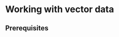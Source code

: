 # Working with vector data {#vector}

## Prerequisites {-}

<!--

- summary
- proj4string

## Attribute joins

- merge, cbind, rbind
- left_join, full_join, inner_join, etc

## Spatial relations I

- st_union
- st_difference
- st_intersection
- st_sym_difference

## Spatial relations II

- st_intersects, st_disjoint, st_touches, st_crosses, st_within, st_contains, st_overlaps, st_equals, st_covers, st_covered_by, st_equals_exact, st_is_within_distance

## Spatial joins

## Spatial transformation

- st_cast

## Spatial aggregation/disaggregation

- group_by and summarise
- st_simplify
- st_centroid
- st_convex_hull
- st_simplify
- st_triangulate
- st_polygonize
- st_centroid
- st_segmentize
- st_buffer
- st_boundary
- rmapshaper

## Spatial sampling

## Spatial properties

- area, distance, etc.
- st_distance(x,y)
- st_length
- st_area

-->
